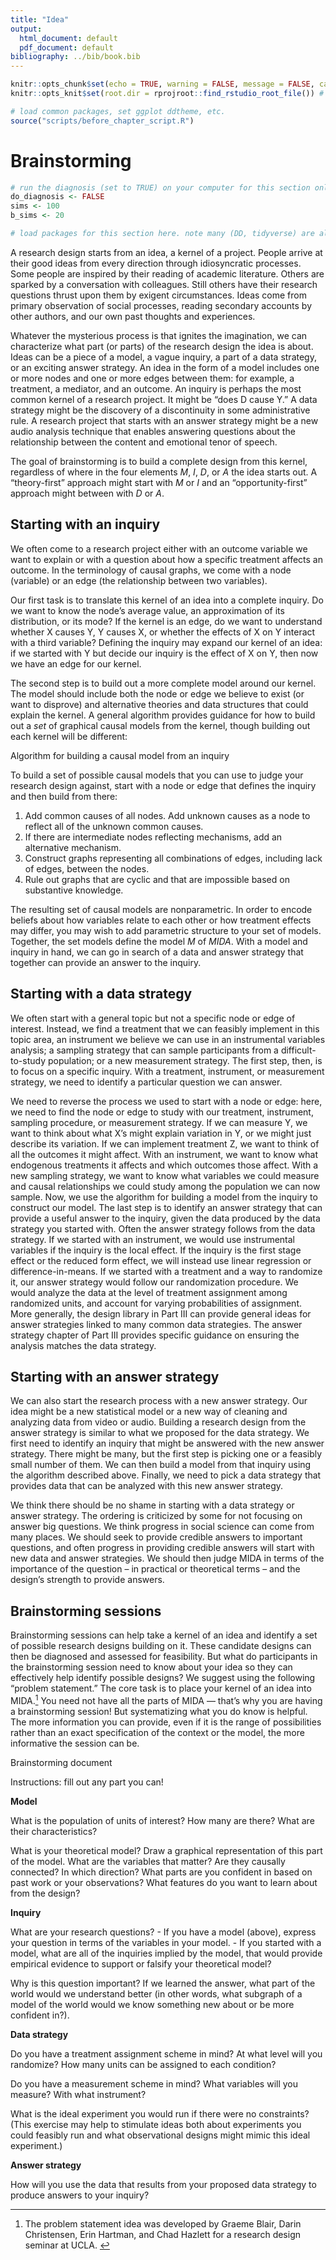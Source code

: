 ```yaml
---
title: "Idea"
output:
  html_document: default
  pdf_document: default
bibliography: ../bib/book.bib
---
```


<!-- note do_bookdown is set in index.rmd, so we know if you're running just this .Rmd or compiling the book-->
```r
knitr::opts_chunk$set(echo = TRUE, warning = FALSE, message = FALSE, cache = FALSE)
knitr::opts_knit$set(root.dir = rprojroot::find_rstudio_root_file()) # files are all relative to RStudio project home
```

```r
# load common packages, set ggplot ddtheme, etc.
source("scripts/before_chapter_script.R")
```

<!-- start post here, do not edit above -->

# Brainstorming

<!-- make sure to rename the section title below -->

```r
# run the diagnosis (set to TRUE) on your computer for this section only before pushing to Github. no diagnosis will ever take place on github.
do_diagnosis <- FALSE
sims <- 100
b_sims <- 20
```

```r
# load packages for this section here. note many (DD, tidyverse) are already available, see scripts/package-list.R
```

A research design starts from an idea, a kernel of a project. People arrive at their good ideas from every direction through idiosyncratic processes. Some people are inspired by their reading of academic literature. Others are sparked by a conversation with colleagues. Still others have their research questions thrust upon them by exigent circumstances. Ideas come from primary observation of social processes, reading secondary accounts by other authors, and our own past thoughts and experiences. 

Whatever the mysterious process is that ignites the imagination, we can characterize what part (or parts) of the research design the idea is about. Ideas can be a piece of a model, a vague inquiry, a part of a data strategy, or an exciting answer strategy. An idea in the form of a model includes one or more nodes and one or more edges between them: for example, a treatment, a mediator, and an outcome. An inquiry is perhaps the most common kernel of a research project. It might be "does D cause Y." A data strategy might be the discovery of a discontinuity in some administrative rule. A research project that starts with an answer strategy might be a new audio analysis technique that enables answering questions about the relationship between the content and emotional tenor of speech.

The goal of brainstorming is to build a complete design from this kernel, regardless of where in the four elements *M*, *I*, *D*, or *A* the idea starts out. A "theory-first" approach might start with *M* or *I* and an "opportunity-first" approach might between with *D* or *A*. 

## Starting with an inquiry

We often come to a research project either with an outcome variable we want to explain or with a question about how a specific treatment affects an outcome. In the terminology of causal graphs, we come with a node (variable) or an edge (the relationship between two variables). 

Our first task is to translate this kernel of an idea into a complete inquiry. Do we want to know the node's average value, an approximation of its distribution, or its mode? If the kernel is an edge, do we want to understand whether X causes Y, Y causes X, or whether the effects of X on Y interact with a third variable? Defining the inquiry may expand our kernel of an idea: if we started with Y but decide our inquiry is the effect of X on Y, then now we have an edge for our kernel. 

The second step is to build out a more complete model around our kernel. The model should include both the node or edge we believe to exist (or want to disprove) and alternative theories and data structures that could explain the kernel. A general algorithm provides guidance for how to build out a *set* of graphical causal models from the kernel, though building out each kernel will be different:

:::: {.principles data-latex=""}
::: {.principles-title data-latex=""}
Algorithm for building a causal model from an inquiry
:::

To build a set of possible causal models that you can use to judge your research design against, start with a node or edge that defines the inquiry and then build from there:

1. Add common causes of all nodes. Add unknown causes as a node to reflect all of the unknown common causes.
2. If there are intermediate nodes reflecting mechanisms, add an alternative mechanism. 
3. Construct graphs representing all combinations of edges, including lack of edges, between the nodes.
4. Rule out graphs that are cyclic and that are impossible based on substantive knowledge.

::::

The resulting set of causal models are nonparametric. In order to encode beliefs about how variables relate to each other or how treatment effects may differ, you may wish to add parametric structure to your set of models. Together, the set models define the model *M* of *MIDA*. With a model and inquiry in hand, we can go in search of a data and answer strategy that together can provide an answer to the inquiry. 

## Starting with a data strategy

We often start with a general topic but not a specific node or edge of interest. Instead, we find a treatment that we can feasibly implement in this topic area, an instrument we believe we can use in an instrumental variables analysis; a sampling strategy that can sample participants from a difficult-to-study population; or a new measurement strategy. The first step, then, is to focus on a specific inquiry. With a treatment, instrument, or measurement strategy, we need to identify a particular question we can answer. 

We need to reverse the process we used to start with a node or edge: here, we need to find the node or edge to study with our treatment, instrument, sampling procedure, or measurement strategy. If we can measure Y, we want to think about what X's might explain variation in Y, or we might just describe its variation. If we can implement treatment Z, we want to think of all the outcomes it might affect. With an instrument, we want to know what endogenous treatments it affects and which outcomes those affect. With a new sampling strategy, we want to know what variables we could measure and causal relationships we could study among the population we can now sample. Now, we use the algorithm for building a model from the inquiry to construct our model. The last step is to identify an answer strategy that can provide a useful answer to the inquiry, given the data produced by the data strategy you started with. Often the answer strategy follows from the data strategy. If we started with an instrument, we would use instrumental variables if the inquiry is the local effect. If the inquiry is the first stage effect or the reduced form effect, we will instead use linear regression or difference-in-means. If we started with a treatment and a way to randomize it, our answer strategy would follow our randomization procedure. We would analyze the data at the level of treatment assignment among randomized units, and account for varying probabilities of assignment. More generally, the design library in Part III can provide general ideas for answer strategies linked to many common data strategies. The answer strategy chapter of Part III provides specific guidance on ensuring the analysis matches the data strategy.

## Starting with an answer strategy 

We can also start the research process with a new answer strategy. Our idea might be a new statistical model or a new way of cleaning and analyzing data from video or audio. Building a research design from the answer strategy is similar to what we proposed for the data strategy. We first need to identify an inquiry that might be answered with the new answer strategy. There might be many, but the first step is picking one or a feasibly small number of them. We can then build a model from that inquiry using the algorithm described above. Finally, we need to pick a data strategy that provides data that can be analyzed with this new answer strategy. 

We think there should be no shame in starting with a data strategy or answer strategy. The ordering is criticized by some for not focusing on answer big questions. We think progress in social science can come from many places. We should seek to provide credible answers to important questions, and often progress in providing credible answers will start with new data and answer strategies. We should then judge MIDA in terms of the importance of the question -- in practical or theoretical terms -- and the design's strength to provide answers. 

<!-- So you have a new modeling strategy -->

<!-- - much standard research advice cautions against selecting a data strategy or answer strategy, because it is thought to lead to work that does not meet the goa -->

## Brainstorming sessions 

Brainstorming sessions can help take a kernel of an idea and identify a set of possible research designs building on it. These candidate designs can then be diagnosed and assessed for feasibility. But what do participants in the brainstorming session need to know about your idea so they can effectively help identify possible designs? We suggest using the following "problem statement." The core task is to place your kernel of an idea into MIDA.^[The problem statement idea was developed by Graeme Blair, Darin Christensen, Erin Hartman, and Chad Hazlett for a research design seminar at UCLA. ] You need not have all the parts of MIDA --- that's why you are having a brainstorming session! But systematizing what you do know is helpful. The more information you can provide, even if it is the range of possibilities rather than an exact specification of the context or the model, the more informative the session can be.

<!-- - if cannot specify any of M, I, or D, it will usually be hard to help. a common situation is having a context or a topic of interest. this is fine! but this may not be enough to yield a productive brainstorming session about designs, because the other participants will not know what part *you* are interested in. we can all imagine many theoretical ideas, research questions, and research strategies that would be of interest to ourselves, but until you specify a theoretical kernel, an inquiry, or a data strategy we can't fill in the rest of the blanks for you. -->

:::: {.principles data-latex=""}
::: {.principles-title data-latex=""}
Brainstorming document
:::

Instructions: fill out any part you can!

**Model**
  
What is the population of units of interest? How many are there? What are their characteristics?
  
What is your theoretical model? Draw a graphical representation of this part of the model. What are the variables that matter? Are they causally connected? In which direction? What parts are you confident in based on past work or your observations? What features do you want to learn about from the design?
  
**Inquiry**
  
What are your research questions?
- If you have a model (above), express your question in terms of the variables in your model. 
- If you started with a model, what are all of the inquiries implied by the model, that would provide empirical evidence to support or falsify your theoretical model?
  
Why is this question important? If we learned the answer, what part of the world would we understand better (in other words, what subgraph of a model of the world would we know something new about or be more confident in?). 
  
**Data strategy**

Do you have a treatment assignment scheme in mind? At what level will you randomize? How many units can be assigned to each condition? 

Do you have a measurement scheme in mind? What variables will you measure? With what instrument? 

What is the ideal experiment you would run if there were no constraints? (This exercise may help to stimulate ideas both about experiments you could feasibly run and what observational designs might mimic this ideal experiment.)
  
**Answer strategy**

How will you use the data that results from your proposed data strategy to produce answers to your inquiry? 

::::
